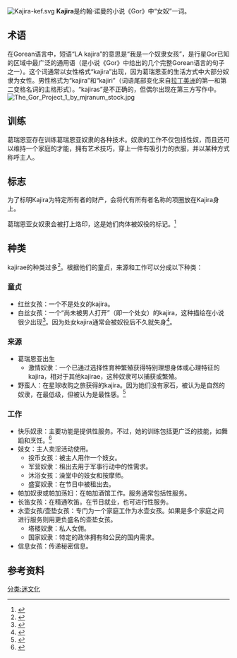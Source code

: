 [[Image:Kajira-kef.svg|thumb]]
'''Kajira'''是约翰·诺曼的小说《Gor》中“女奴”一词。
==术语==
在Gorean语言中，短语“LA kajira”的意思是“我是一个奴隶女孩”，是行星Gor已知的区域中最广泛的通用语（是小说《Gor》中给出的几个完整Gorean语言的句子之一）。这个词通常以女性格式“kajira”出现，因为葛瑞恩亚的生活方式中大部分奴隶为女性。男性格式为“kajira”和“kajiri”（词语尾部变化来自[[拉丁美洲|拉丁美洲]]的第一和第二变格名词的主格形式）。“kajiras”是不正确的，但偶尔出现在第三方写作中。
[[File:The_Gor_Project_1_by_mjranum_stock.jpg|thumb]]

==训练==
葛瑞恩亚存在训练葛瑞恩亚奴隶的各种技术。奴隶的工作不仅包括性奴，而且还可以维持一个家庭的才能，拥有艺术技巧，穿上一件有吸引力的衣服，并以某种方式称呼主人。

==标志==
为了标明Kajira为特定所有者的财产，会将代有所有者名称的项圈放在Kajira身上。

葛瑞恩亚女奴隶会被打上烙印，这是她们肉体被奴役的标记。<ref>{{cite web |url=http://www.thegoreancave.com/research/brand.php |title=Brands |publisher=TheGoreanCave |date= |accessdate=2014-07-10 |archive-date=2020-11-24 |archive-url=https://web.archive.org/web/20201124154521/http://www.thegoreancave.com/research/brand.php |dead-url=no }}</ref>
==种类==
kajirae的种类过多<ref>{{Cite web |url=http://www.goreanpalaces.com/blog/types-of-gorean-slaves/#more-1075 |title=Types of Gorean Slaves |accessdate=2016-04-13 |archive-date=2020-02-20 |archive-url=https://web.archive.org/web/20200220152627/http://www.goreanpalaces.com/blog/types-of-gorean-slaves/#more-1075 |dead-url=no }}</ref>。根据他们的童贞，来源和工作可以分成以下种类：

===童贞===
*红丝女孩：一个不是处女的kajira。
*白丝女孩：一个“尚未被男人打开”（即一个处女）的kajira，这种描绘在小说很少出现<ref>{{Cite web |url=http://www.gor.net/soa/training/slvslk.htm |title=A Girl Speaks of Slave Silks |accessdate=2016-04-13 |archive-date=2019-09-17 |archive-url=https://web.archive.org/web/20190917211207/http://www.gor.net/soa/training/slvslk.htm |dead-url=no }}</ref>。因为处女kajira通常会被奴役后不久就失身<ref>{{Cite web |url=http://www.thegoreancave.com/silks/silks.php?offset=-120 |title=The Gorean Cave - Slave Silk, Its Color and Meaning |accessdate=2016-04-13 |archive-date=2017-03-05 |archive-url=https://web.archive.org/web/20170305031949/http://www.thegoreancave.com/silks/silks.php?offset=-120 |dead-url=no }}</ref>。

===来源===
*葛瑞恩亚出生
**激情奴隶：一个已通过选择性育种繁殖获得特别理想身体或心理特征的kajira，相对于其他kajirae，这种奴隶可以捕获或繁殖。
*野蛮人：在星球收购之旅获得的kajira。因为她们没有家石，被认为是自然的奴隶，在最低级，但被认为是最性感。<ref>{{Cite web |url=http://www.gor-now.net/delphius2002/id22.htm |title=Kajirae Basics |accessdate=2016-04-13 |archive-date=2020-02-21 |archive-url=https://web.archive.org/web/20200221153054/http://www.gor-now.net/delphius2002/id22.htm |dead-url=no }}</ref>

===工作===
*快乐奴隶：主要功能是提供性服务。不过，她的训练包括更广泛的技能，如舞蹈和烹饪。<ref>{{Cite web |url=http://www.gor.net/things/terms.html |title=Glossary of Gorean Words |accessdate=2016-04-13 |archive-date=2020-08-15 |archive-url=https://web.archive.org/web/20200815165459/http://gor.net/things/terms.html |dead-url=no }}</ref>
*妓女：主人卖淫活动使用。
**投币女孩：被主人用作一个妓女。
**军营奴隶：租出去用于军事行动中的性需求。
**沐浴女孩：澡堂中的妓女和按摩师。
**盛宴奴隶：在节日中被租出去。
*帕加奴隶或帕加荡妇：在帕加酒馆工作。服务通常包括性服务。
*长笛女孩：在精通吹笛。在节日就业，也可进行性服务。
*水壶女孩/壶垫女孩：专门为一个家庭工作为水壶女孩。如果是多个家庭之间进行服务则用更负盛名的壶垫女孩。
**塔楼奴隶：私人女佣。
**国家奴隶：特定的政体拥有和公民的国内需求。
*信息女孩：传递秘密信息。
== 参考资料 ==
<references />
[[分类:迷文化|分类:迷文化]]